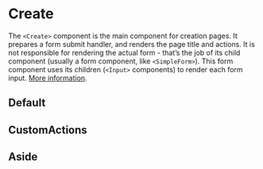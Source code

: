 

<Meta of={CreateStories} />

# Create

The `<Create>` component is the main component for creation pages. It prepares a form submit handler, and renders the page title and actions. It is not responsible for rendering the actual form - that’s the job of its child component (usually a form component, like `<SimpleForm>`). This form component uses its children (`<Input>` components) to render each form input. [More information](https://marmelab.com/react-admin/Create.html).

<Controls />

## Default

<Story of={CreateStories.Default} />

## CustomActions

<Story of={CreateStories.CustomActions} />

## Aside

<Story of={CreateStories.Aside} />